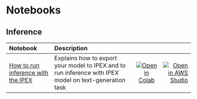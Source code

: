 <!--Copyright 2024 The HuggingFace Team. All rights reserved.
Licensed under the Apache License, Version 2.0 (the "License"); you may not use this file except in compliance with
the License. You may obtain a copy of the License at
http://www.apache.org/licenses/LICENSE-2.0
Unless required by applicable law or agreed to in writing, software distributed under the License is distributed on
an "AS IS" BASIS, WITHOUT WARRANTIES OR CONDITIONS OF ANY KIND, either express or implied. See the License for the
specific language governing permissions and limitations under the License.
-->

# Notebooks

## Inference

| Notebook                                                                                                                   | Description                                                                                                |                                                                                                                                                                                                          |       |
|:---------------------------------------------------------------------------------------------------------------------------|:---------------------------------------------------------------------------------------------------------- |:--------------------------------------------------------------------------------------------------------------------------------------------------------------------------------------------------------:|------:|
| [How to run inference with the IPEX](https://github.com/huggingface/optimum-intel/tree/main/notebooks/ipex)                | Explains how to export your model to IPEX and to run inference with IPEX model on text-generation task     | [![Open in Colab](https://colab.research.google.com/assets/colab-badge.svg)](https://colab.research.google.com/github/huggingface/optimum-intel/blob/main/notebooks/ipex/text_generation.ipynb)          | [![Open in AWS Studio](https://studiolab.sagemaker.aws/studiolab.svg)](https://studiolab.sagemaker.aws/import/github/huggingface/optimum-intel/blob/main/notebooks/ipex/text_generation.ipynb)          |
